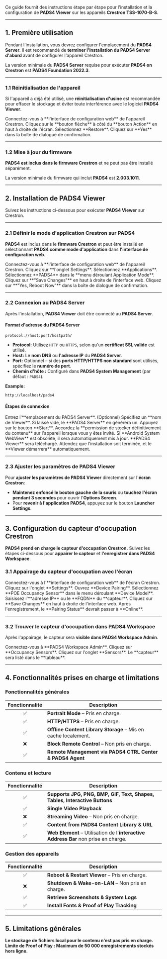 Ce guide fournit des instructions étape par étape pour l'installation et la configuration de **PADS4 Viewer** sur les appareils **Crestron TSS-1070-B-S**.

***

## **1. Première utilisation**

Pendant l'installation, vous devrez configurer l'emplacement du **PADS4 Server**. Il est recommandé de **terminer l'installation du PADS4 Server d'abord** avant de configurer l'appareil Crestron.

<Note>La version minimale du **PADS4 Server** requise pour exécuter **PADS4 on Crestron** est **PADS4 Foundation 2022.3**.</Note>

***

### **1.1 Réinitialisation de l'appareil**

Si l'appareil a déjà été utilisé, une **réinitialisation d'usine** est recommandée pour effacer le stockage et éviter toute interférence avec le logiciel **PADS4 Viewer**.

<Steps>
  <Step title="Première étape">
    Connectez-vous à **l'interface de configuration web** de l'appareil Crestron.
  </Step>

  <Step title="Deuxième étape">
    Cliquez sur le **bouton flèche** à côté du **bouton Action** en haut à droite de l'écran.
  </Step>

  <Step title="Troisième étape">
    Sélectionnez **Restore**.
  </Step>

  <Step title="Quatrième étape">
    Cliquez sur **Yes** dans la boîte de dialogue de confirmation.
  </Step>
</Steps>

***

### **1.2 Mise à jour du firmware**

**PADS4 est inclus dans le firmware Crestron** et ne peut pas être installé séparément.

<Note>La version minimale du firmware qui inclut **PADS4** est **2.003.1011**.</Note>

***

## **2. Installation de PADS4 Viewer**

Suivez les instructions ci-dessous pour exécuter **PADS4 Viewer** sur Crestron.

***

### **2.1 Définir le mode d'application Crestron sur PADS4**

**PADS4** est inclus dans le **firmware Crestron** et peut être installé en sélectionnant **PADS4 comme mode d'application** dans **l'interface de configuration web**.

<Steps>
  <Step title="Première étape">
    Connectez-vous à **l'interface de configuration web** de l'appareil Crestron.
  </Step>

  <Step title="Deuxième étape">
    Cliquez sur **l'onglet Settings**.
  </Step>

  <Step title="Troisième étape">
    Sélectionnez **Applications**.
  </Step>

  <Step title="Quatrième étape">
    Sélectionnez **PADS4** dans le **menu déroulant Application Mode**.
  </Step>

  <Step title="Cinquième étape">
    Cliquez sur **"Save Changes"** en haut à droite de l'interface web.
  </Step>

  <Step title="Sixième étape">
    Cliquez sur **"Yes, Reboot Now"** dans la boîte de dialogue de confirmation.
  </Step>
</Steps>

***

### **2.2 Connexion au PADS4 Server**

Après l'installation, **PADS4 Viewer** doit être connecté au **PADS4 Server**.

#### **Format d'adresse du PADS4 Server**

```
protocol://host:port/hostpath/  
```

* **Protocol:** Utilisez `HTTP` ou `HTTPS`, selon qu'un **certificat SSL valide** est utilisé.
* **Host:** Le **nom DNS** ou **l'adresse IP** du **PADS4 Server**.
* **Port:** Optionnel – si des **ports HTTP/HTTPS non standard** sont utilisés, spécifiez le **numéro de port**.
* **Chemin d'hôte :** Configuré dans **PADS4 System Management** (par défaut : `PADS4`).

**Example:**

```
http://localhost/pads4  
```

#### **Étapes de connexion**

<Steps>
  <Step title="Première étape">
    Entrez l'**emplacement du PADS4 Server**.
  </Step>

  <Step title="Deuxième étape">
    (Optionnel) Spécifiez un **nom de Viewer**. Si laissé vide, le **PADS4 Server** en générera un.
  </Step>

  <Step title="Troisième étape">
    Appuyez sur le bouton **Start**.
  </Step>

  <Step title="Quatrième étape">
    Accordez la **permission de stocker définitivement du contenu** sur l'appareil lorsque vous y êtes invité.
  </Step>

  <Step title="Cinquième étape">
    Si **Android System WebView** est obsolète, il sera automatiquement mis à jour.
  </Step>

  <Step title="Sixième étape">
    **PADS4 Viewer** sera téléchargé. Attendez que l'installation soit terminée, et le **Viewer démarrera** automatiquement.
  </Step>
</Steps>

***

### **2.3 Ajuster les paramètres de PADS4 Viewer**

Pour **ajuster les paramètres de PADS4 Viewer** directement sur l'**écran Crestron**:

* **Maintenez enfoncé le bouton gauche de la souris** ou **touchez l'écran pendant 3 secondes** pour ouvrir l'**Options Screen**.
* Pour **revenir à l'application PADS4**, appuyez sur le bouton **Launcher Settings**.

***

## **3. Configuration du capteur d'occupation Crestron**

**PADS4 prend en charge le capteur d'occupation Crestron.** Suivez les étapes ci-dessous pour **appairer le capteur** et **l'enregistrer dans PADS4 Workspace**.

### **3.1 Appairage du capteur d'occupation avec l'écran**

<Steps>
  <Step title="Étape Une">
    Connectez-vous à l'**interface de configuration web** de l'écran Crestron.
  </Step>

  <Step title="Étape Deux">
    Cliquez sur l'onglet **Settings**.
  </Step>

  <Step title="Étape Trois">
    Ouvrez **Device Pairing**.
  </Step>

  <Step title="Étape Quatre">
    Sélectionnez **POE Occupancy Sensor** dans le menu déroulant **Device Model**.
  </Step>

  <Step title="Étape Cinq">
    Saisissez l'**adresse IP** ou le **FQDN** du **capteur**.
  </Step>

  <Step title="Étape Six">
    Cliquez sur **Save Changes** en haut à droite de l'interface web.
  </Step>

  <Step title="Étape Sept">
    Après l'enregistrement, le **Pairing Status** devrait passer à **Online**.
  </Step>
</Steps>

***

### **3.2 Trouver le capteur d'occupation dans PADS4 Workspace**

Après l'appairage, le capteur sera **visible dans PADS4 Workspace Admin**.

<Steps>
  <Step title="Étape Une">
    Connectez-vous à **PADS4 Workspace Admin**.
  </Step>

  <Step title="Étape Deux">
    Cliquez sur **Occupancy Sensors**.
  </Step>

  <Step title="Étape Trois">
    Cliquez sur l'onglet **Sensors**.
  </Step>

  <Step title="Étape Quatre">
    Le **capteur** sera listé dans le **tableau**.
  </Step>
</Steps>

***

## **4. Fonctionnalités prises en charge et limitations**

### **Fonctionnalités générales**

| Fonctionnalité | Description                                                    |
| :------------: | -------------------------------------------------------------- |
|        ✅       | **Portrait Mode** – Pris en charge.                            |
|        ✅       | **HTTP/HTTPS** – Pris en charge.                               |
|        ✅       | **Offline Content Library Storage** – Mis en cache localement. |
|        ❌       | **Block Remote Control** – Non pris en charge.                 |
|        ✅       | **Remote Management via PADS4 CTRL Center & PADS4 Agent**      |

### **Contenu et lecture**

| Fonctionnalité | Description                                                                         |
| :------------: | ----------------------------------------------------------------------------------- |
|        ✅       | **Supports JPG, PNG, BMP, GIF, Text, Shapes, Tables, Interactive Buttons**          |
|        ✅       | **Single Video Playback**                                                           |
|        ❌       | **Streaming Video** – Non pris en charge.                                           |
|        ✅       | **Content from PADS4 Content Library & URL**                                        |
|        ✅       | **Web Element** – Utilisation de l'**interactive Address Bar** non prise en charge. |

### **Gestion des appareils**

| Fonctionnalité | Description                                      |
| :------------: | ------------------------------------------------ |
|        ✅       | **Reboot & Restart Viewer** – Pris en charge.    |
|        ❌       | **Shutdown & Wake-on-LAN** – Non pris en charge. |
|        ✅       | **Retrieve Screenshots & System Logs**           |
|        ✅       | **Install Fonts & Proof of Play Tracking**       |

***

## **5. Limitations générales**

<Warning> **Le stockage de fichiers local pour le contenu n'est pas pris en charge.** </Warning>
<Warning> **Limite de Proof of Play : Maximum de 50 000 enregistrements stockés hors ligne.** </Warning>
